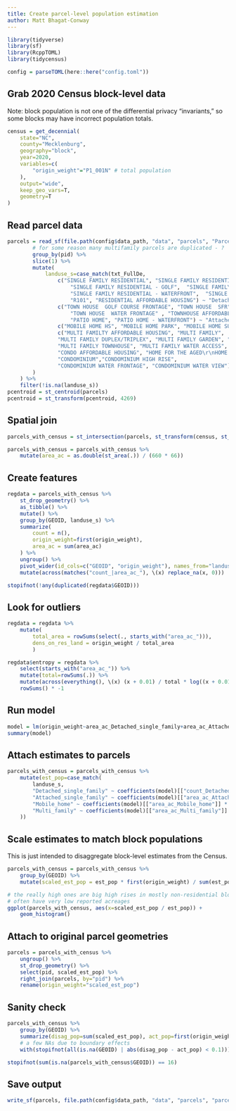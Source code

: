 ```yaml
---
title: Create parcel-level population estimation
author: Matt Bhagat-Conway
---
```


```r
library(tidyverse)
library(sf)
library(RcppTOML)
library(tidycensus)

config = parseTOML(here::here("config.toml"))
```

## Grab 2020 Census block-level data

Note: block population is not one of the differential privacy "invariants," so some blocks may have incorrect population totals.

```r
census = get_decennial(
    state="NC",
    county="Mecklenburg",
    geography="block",
    year=2020,
    variables=c(
        "origin_weight"="P1_001N" # total population
    ),
    output="wide",
    keep_geo_vars=T,
    geometry=T
)
```

## Read parcel data

```r
parcels = read_sf(file.path(config$data_path, "data", "parcels", "Parcel_LandUse_2019.shp")) %>%
        # for some reason many multifamily parcels are duplicated - ?
        group_by(pid) %>%
        slice(1) %>%
        mutate(
            landuse_s=case_match(txt_FullDe,
                c("SINGLE FAMILY RESIDENTIAL", "SINGLE FAMILY RESIDENTIAL - ACREAGE",
                    "SINGLE FAMILY RESIDENTIAL - GOLF",  "SINGLE FAMILY RESIDENTIAL - RIVER", "SINGLE FAMILY RESIDENTIAL - WATER VIEW",  
                    "SINGLE FAMILY RESIDENTIAL - WATERFRONT",  "SINGLE FAMILY RESIDENTIAL GATED COMMUNITY", "SINGLE FAMILY RESIDENTIAL MINI FARM/ESTATE", "RURAL HOMESITE",
                    "R101", "RESIDENTIAL AFFORDABLE HOUSING") ~ "Detached_single_family",
                c("TOWN HOUSE  GOLF COURSE FRONTAGE", "TOWN HOUSE  SFR" , "TOWN HOUSE  WATER ACCESS" , 
                    "TOWN HOUSE  WATER FRONTAGE" , "TOWNHOUSE AFFORDABLE HOUSING",
                    "PATIO HOME", "PATIO HOME - WATERFRONT") ~ "Attached_single_family",
                c("MOBILE HOME HS", "MOBILE HOME PARK", "MOBILE HOME SUBDIVISION") ~ "Mobile_home", 
                c("MULTI FAMILTY AFFORDABLE HOUSING", "MULTI FAMILY",
                "MULTI FAMILY DUPLEX/TRIPLEX", "MULTI FAMILY GARDEN", "MULTI FAMILY HIGH RISE",
                "MULTI FAMILY TOWNHOUSE", "MULTI FAMILY WATER ACCESS", "MUNICIPAL HOUSING AUTHORITY",
                "CONDO AFFORDABLE HOUSING", "HOME FOR THE AGED\r\nHOME FOR THE AGED", "NURSING HOME",
                "CONDOMINIUM","CONDOMINIUM HIGH RISE", 
                "CONDOMINIUM WATER FRONTAGE", "CONDOMINIUM WATER VIEW") ~ "Multi_family"
        )
    ) %>%
    filter(!is.na(landuse_s))
pcentroid = st_centroid(parcels)
pcentroid = st_transform(pcentroid, 4269)
```

## Spatial join

```r
parcels_with_census = st_intersection(parcels, st_transform(census, st_crs(parcels)))

parcels_with_census = parcels_with_census %>%
    mutate(area_ac = as.double(st_area(.)) / (660 * 66))
```

## Create features

```r
regdata = parcels_with_census %>%
    st_drop_geometry() %>%
    as_tibble() %>%
    mutate() %>%
    group_by(GEOID, landuse_s) %>%
    summarize(
        count = n(),
        origin_weight=first(origin_weight),
        area_ac = sum(area_ac)
    ) %>%
    ungroup() %>%
    pivot_wider(id_cols=c("GEOID", "origin_weight"), names_from="landuse_s", values_from=c("count", "area_ac")) %>%
    mutate(across(matches("count_|area_ac_"), \(x) replace_na(x, 0)))

stopifnot(!any(duplicated(regdata$GEOID)))
```

## Look for outliers

```r
regdata = regdata %>%
    mutate(
        total_area = rowSums(select(., starts_with("area_ac_"))),
        dens_on_res_land = origin_weight / total_area
        )
```


```r
regdata$entropy = regdata %>%
    select(starts_with("area_ac_")) %>%
    mutate(total=rowSums(.)) %>%
    mutate(across(everything(), \(x) (x + 0.01) / total * log((x + 0.01) / total))) %>%
    rowSums() * -1
```

## Run model

```r
model = lm(origin_weight~area_ac_Detached_single_family+area_ac_Attached_single_family+area_ac_Mobile_home+area_ac_Multi_family-1, filter(regdata, origin_weight > 0))
summary(model)
```

## Attach estimates to parcels

```r
parcels_with_census = parcels_with_census %>%
    mutate(est_pop=case_match(
        landuse_s,
        "Detached_single_family" ~ coefficients(model)[["count_Detached_single_family"]],
        "Attached_single_family" ~ coefficients(model)[["area_ac_Attached_single_family"]] * Acres,
        "Mobile_home" ~ coefficients(model)[["area_ac_Mobile_home"]] * Acres,
        "Multi_family" ~ coefficients(model)[["area_ac_Multi_family"]] * Acres
    ))
```

## Scale estimates to match block populations

This is just intended to disaggregate block-level estimates from the Census.

```r
parcels_with_census = parcels_with_census %>%
    group_by(GEOID) %>%
    mutate(scaled_est_pop = est_pop * first(origin_weight) / sum(est_pop))
```

```r
# the really high ones are big high rises in mostly non-residential blocks, which seem to also
# often have very low reported acreages
ggplot(parcels_with_census, aes(x=scaled_est_pop / est_pop)) +
    geom_histogram()
```

## Attach to original parcel geometries

```r
parcels = parcels_with_census %>%
    ungroup() %>%
    st_drop_geometry() %>%
    select(pid, scaled_est_pop) %>%
    right_join(parcels, by="pid") %>%
    rename(origin_weight="scaled_est_pop")
```

## Sanity check

```r
parcels_with_census %>%
    group_by(GEOID) %>%
    summarize(disag_pop=sum(scaled_est_pop), act_pop=first(origin_weight)) %>%
    # a few NAs due to boundary effects
    with(stopifnot(all(is.na(GEOID) | abs(disag_pop - act_pop) < 0.1)))

stopifnot(sum(is.na(parcels_with_census$GEOID)) == 16)
```

## Save output

```r
write_sf(parcels, file.path(config$data_path, "data", "parcels", "parcels_with_estimated_population.gpkg"))
```